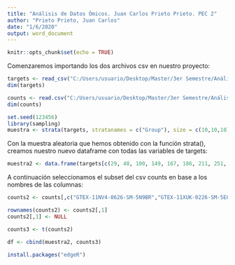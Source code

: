 ```yaml
---
title: "Análisis de Datos Ómicos. Juan Carlos Prieto Prieto. PEC 2"
author: "Prieto Prieto, Juan Carlos"
date: "1/6/2020"
output: word_document
---
```


```r
knitr::opts_chunk$set(echo = TRUE)
```

Comenzaremos importando los dos archivos csv en nuestro proyecto:

```r
targets <- read_csv("C:/Users/usuario/Desktop/Master/3er Semestre/Análisis datos ómicos/PEC2/PEC 2/targets.csv")
dim(targets)
```


```r
counts <- read.csv("C:/Users/usuario/Desktop/Master/3er Semestre/Análisis datos ómicos/PEC2/PEC 2/counts.csv", header=T, sep=";", row.names = 1)
dim(counts)
```


```r
set.seed(123456)
library(sampling)
muestra <- strata(targets, stratanames = c("Group"), size = c(10,10,10), method = "srswor")
```

Con la muestra aleatoria que hemos obtenido con la función strata(), creamos nuestro nuevo dataframe con todas las variables de targets:

```r
muestra2 <- data.frame(targets[c(29, 40, 100, 149, 167, 186, 211, 251, 253, 290, 31, 53, 62, 107, 111, 120, 155, 225, 237, 280, 22, 30, 37, 83, 171, 188, 199, 203, 261, 288),])
```

A continuación seleccionamos el subset del csv counts en base a los nombres de las columnas:

```r
counts2 <- counts[,c("GTEX-11NV4-0626-SM-5N9BR","GTEX-11XUK-0226-SM-5EQLW","GTEX-13NZ9-1126-SM-5MR37","GTEX-14BMU-0226-SM-5S2QA","GTEX-PLZ4-1226-SM-2I5FE","GTEX-R55G-0726-SM-2TC6J","GTEX-TMMY-0826-SM-33HB9","GTEX-YFC4-2626-SM-5P9FQ","GTEX-YJ89-0726-SM-5P9F7","GTEX-ZYY3-1926-SM-5GZXS","GTEX-11OF3-0626-SM-5BC4Y","GTEX-12WSH-0226-SM-5GCOG","GTEX-13112-0326-SM-5P9IW","GTEX-13O61-0226-SM-5KM52","GTEX-13OW5-0626-SM-5J2N2","GTEX-13RTK-0326-SM-5RQHS","GTEX-OHPK-2626-SM-2HMK9","GTEX-X15G-0526-SM-3NMB7","GTEX-XYKS-0826-SM-4BRVF","GTEX-ZVZP-1026-SM-5GICI","GTEX-11EQ9-0626-SM-5A5K1","GTEX-11O72-2326-SM-5BC7H","GTEX-11TUW-0226-SM-5LU8X","GTEX-13FH7-0126-SM-5KLZ1","GTEX-Q2AH-0726-SM-2I3EA","GTEX-RM2N-0526-SM-2TF4N","GTEX-S341-0226-SM-5S2VG","GTEX-SIU8-0626-SM-2XCDN","GTEX-ZE7O-1126-SM-57WC8","GTEX-ZYVF-1126-SM-5E458")]
```

```r
rownames(counts2) <- counts2[,1]
counts2[,1] <- NULL
```

```r
counts3 <- t(counts2)
```

```r
df <- cbind(muestra2, counts3)
```

```r
install.packages("edgeR")
```
